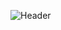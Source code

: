 ![Header](https://github.com/aratheunseen/aratheunseen/blob/master/src/header.jpg "Header")

##

<!-- div align="center">
  
<a href="#">![Stats Dark](https://github-readme-stats.vercel.app/api?username=aratheunseen&show_icons=true&hide=&show=&theme=transparent)</a>
<a href="#">![Langs Dark](https://github-readme-stats.vercel.app/api/top-langs/?username=aratheunseen&theme=transparent&hide_progress=false&layout=compact&langs_count=8&size_weight=0.5&count_weight=0.5&hide=cmake,css,html,hack)</a>

</div>

<!-- ✨ You can see my experimental projects, archive and also trash projects on [Sandbox](https://github.com/aragle) -->
